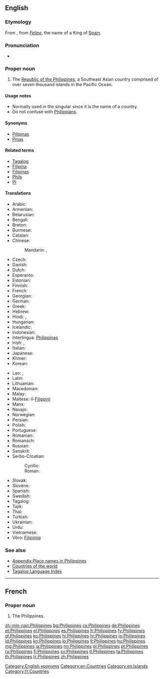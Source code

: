 {{also|philippines}}
==English==

===Etymology===
From {{etyl|es|en}} {{term|Filipinas|lang=es}}, from ''[[Felipe]]'', the name of a King of [[Spain]].

===Pronunciation===
* {{audio|En-us-Philippines.ogg|Audio (US)}}

===Proper noun===
{{wikipedia}}
{{en-proper noun|head=the Philippines}}

# The [[Republic of the Philippines]], a Southeast Asian country comprised of over seven thousand islands in the Pacific Ocean.

====Usage notes====
* Normally used in the singular since it is the name of a country.
* Do not confuse with [[Philippians]].

====Synonyms====
* [[Pilipinas]]
* [[Pinas]]

====Related terms====
* [[Tagalog]]
* [[Filipina]]
* [[Filipinas]]
* [[Phils]]
* [[PI]]

====Translations====
{{trans-top|Republic of the Philippines}}
* Arabic: {{t-|ar|الفلبين|m|tr=al-filibiin}}
* Armenian: {{t-|hy|Ֆիլիպիններ|tr=Filipinner}}
* Belarusian: {{t-|be|Філіпіны|f|p|tr=Filipíny|sc=Cyrl}}
* Bengali: {{t-|bn|ফিলিপাইন}}
* Breton: {{t-|br|Filipinez}}
* Burmese: {{t-|my|ဖိလစ်ပိုင်နိုင်ငံ|sc=Mymr}}
* Catalan: {{t+|ca|Filipines|f|p}}
* Chinese:
*: Mandarin: {{t-|cmn|菲律賓|sc=Hani}},  {{t-|cmn|菲律宾|tr=Fēilùbīn|sc=Hani}}
* Czech: {{t+|cs|Filipíny|f|p}}
* Danish: {{t+|da|Filippinerne}}
* Dutch: {{t+|nl|Filipijnen|p}}
* Esperanto: {{t-|eo|Tagalogj|p}}
* Estonian: {{t+|et|Filipiinid}}
* Finnish: {{t+|fi|Filippiinit|p}}
* French: {{t+|fr|Philippines|f|p}}
* Georgian: {{t-|ka|ფილიპინები|tr=p’ilipinebi|sc=Geor}}
* German: {{t+|de|Philippinen|p}}
* Greek: {{t+|el|Φιλιππίνες|tr=Philippínes}}
* Hebrew: {{t-|he|הפיליפינים|p|tr=ha-filipinim}}
* Hindi: {{t+|hi|फ़िलीपीन्स|tr=filīpīns|sc=Deva}}, {{t-|hi|फिलीपिंस|tr=philīpins|sc=Deva}}
* Hungarian: {{t+|hu|Fülöp-szigetek|p}}
* Icelandic: {{t+|is|Filippseyjar|f|p}}
* Indonesian: {{t-|id|Filipina}}
* Interlingua: [[Philippinas]]
* Irish: {{t-|ga|Oileáin Fhilipíneacha|m|p|alt=Na hOileáin Fhilipíneacha}}, {{t-|ga|Poblacht na nOileán Filipíneach|f}}
* Italian: {{t-|it|Filippine|f|p}}
* Japanese: {{t+|ja|フィリピン|tr=Firipin}}
* Khmer: {{t-|km|ហ្វីលីពីន|sc=Khmr}}
* Korean: {{t+|ko|필리핀|tr=Pillipin|sc=Hang}}
{{trans-mid}}
* Lao: {{t+|lo|ຟິລິບປິນ|tr=filippin|sc=Laoo}}, {{t-|lo|ປະເທດຟິລິບປິນ|tr=patheet filippin|sc=Laoo}}
* Latin: {{t+|la|Philippinae|f|p}}
* Lithuanian: {{t+|lt|Filipinai}}
* Macedonian: {{t-|mk|Филипини|f|p|tr=Filipíni}}
* Malay: {{t-|ms|Filipina}}
* Maltese: il-[[Filippini]]
* Manx: {{t-|gv|Ellanyn Philippeenagh|m|p|alt=Ny hEllanyn Philippeenagh}}
* Navajo: {{tø|nv|Kéyah Dańlíinii}}
* Norwegian: {{t+|no|Filippinene}}
* Persian: {{t+|fa|فیلیپین|tr=Filipin}}
* Polish: {{t+|pl|Filipiny|p}}
* Portuguese: {{t+|pt|Filipinas|f|p}}
* Romanian: {{t-|ro|Filipine|f|p}}
* Romansch: {{t-|rm|Filippinas|f|p}}
* Russian: {{t+|ru|Филиппины|f|p|tr=Filippíny}}
* Sanskrit: {{t-|sa|फिलिपीन्स|tr=philipīnsa|sc=Deva}}
* Serbo-Croatian:
*: Cyrillic: {{t-|sh|Филипини|m|p|alt=Филипи́ни|sc=Cyrl}}
*: Roman: {{t-|sh|Filipini|m|p|alt=Filipíni}}
* Slovak: {{t-|sk|Filipíny|f|p}}
* Slovene: {{t+|sl|Filipini|alt=Filipíni|m|p}}
* Spanish: {{t+|es|Filipinas|f|p}}
* Swedish: {{t+|sv|Filippinerna}}
* Tagalog: {{t+|tl|Pilipinas}}
* Tajik: {{t-|tg|Филиппин|tr=Filippin|sc=Cyrl}}
* Thai: {{t+|th|ฟิลิปปินส์|tr=filippins̄̒}}
* Turkish: {{t+|tr|Filipinler|p}}
* Ukrainian: {{t+|uk|Філіппіни|f|p|tr=Filippíny|sc=Cyrl}}
* Urdu: {{t-|ur|فلپائن|sc=ur-Arab}}
* Vietnamese: {{t-|vi|Philippines}}
* Võro: [[Filipiiniq]]
{{trans-bottom}}

===See also===
* [[Appendix:Place names in Philippines]]
* [[Appendix:Countries of the world|Countries of the world]]
* [[Index:Tagalog|Tagalog Language Index]]

[[Category:English eponyms]]
[[Category:en:Countries]]
[[Category:en:Islands]]

----

==French==

===Proper noun===
{{fr-proper noun}} {{f|p}}

# The Philippines.

[[Category:fr:Countries]]

[[zh-min-nan:Philippines]]
[[bg:Philippines]]
[[cs:Philippines]]
[[de:Philippines]]
[[et:Philippines]]
[[el:Philippines]]
[[es:Philippines]]
[[fr:Philippines]]
[[fy:Philippines]]
[[gl:Philippines]]
[[ko:Philippines]]
[[hi:Philippines]]
[[hr:Philippines]]
[[io:Philippines]]
[[id:Philippines]]
[[kn:Philippines]]
[[lo:Philippines]]
[[lt:Philippines]]
[[hu:Philippines]]
[[mg:Philippines]]
[[ja:Philippines]]
[[nn:Philippines]]
[[pl:Philippines]]
[[pt:Philippines]]
[[ru:Philippines]]
[[fi:Philippines]]
[[sv:Philippines]]
[[tl:Philippines]]
[[ta:Philippines]]
[[th:Philippines]]
[[tr:Philippines]]
[[zh:Philippines]]